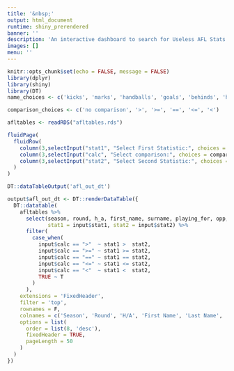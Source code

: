 ```yaml
---
title: '&nbsp;'
output: html_document
runtime: shiny_prerendered
banner: ''
description: 'An interactive dashboard to search for Useless AFL Stats'
images: []
menu: ''
---
```


```r
knitr::opts_chunk$set(echo = FALSE, message = FALSE)
library(dplyr)
library(shiny)
library(DT)
name_choices <- c('kicks', 'marks', 'handballs', 'goals', 'behinds', 'hit_outs', 'tackles', 'rebounds', 'inside_50_s', 'clearances', 'clangers', 'frees_for', 'frees_against', 'brownlow_votes', 'contested_possessions', 'uncontested_possessions', 'contested_marks', 'marks_inside_50', 'one_percenters', 'bounces', 'goal_assists', 'time_on_ground','jumper_no', 'playing_for_score', 'opp_score', 'home_score', 'away_score',  'hq_1_g', 'hq_1_b', 'hq_2_g', 'hq_2_b', 'hq_3_g', 'hq_3_b', 'hq_4_g', 'hq_4_b', 'aq_1_g', 'aq_1_b', 'aq_2_g', 'aq_2_b', 'aq_3_g', 'aq_3_b', 'aq_4_g', 'aq_4_b', 'pq_1_g', 'pq_1_b', 'pq_2_g', 'pq_2_b', 'pq_3_g', 'pq_3_b', 'pq_4_g', 'pq_4_b', 'oq_1_g', 'oq_1_b', 'oq_2_g', 'oq_2_b', 'oq_3_g', 'oq_3_b', 'oq_4_g', 'oq_4_b')

comparison_choices <- c('no comparison', '>', '>=', '==', '<=', '<')
```

```r
afltables <- readRDS("afltables.rds")
```

```r
fluidPage(
  fluidRow(
    column(3,selectInput("stat1", "Select First Statistic:", choices = name_choices, selected = 'kicks')),
    column(3,selectInput("calc", "Select comparison:", choices = comparison_choices)),
    column(3,selectInput("stat2", "Select Second Statistic:", choices = name_choices, selected = 'marks'))
  )
)

DT::dataTableOutput('afl_out_dt')
```

```r
output$afl_out_dt <- DT::renderDataTable({
  DT::datatable(
    afltables %>% 
      select(season, round, h_a, first_name, surname, playing_for, opp, w_l,
             stat1 = input$stat1, stat2 = input$stat2) %>% 
      filter(
        case_when(
          input$calc == ">"  ~ stat1 >  stat2,
          input$calc == ">=" ~ stat1 >= stat2,
          input$calc == "==" ~ stat1 == stat2,
          input$calc == "<=" ~ stat1 <= stat2,
          input$calc == "<"  ~ stat1 <  stat2,
          TRUE ~ T
        )
      ),
    extensions = 'FixedHeader',
    filter = 'top',
    rownames = F,
    colnames = c('Season', 'Round', 'H/A', 'First Name', 'Last Name', 'Playing For', 'Opposition', 'W/L', stringr::str_to_title(input$stat1), stringr::str_to_title(input$stat2)),
    options = list(
      order = list(8, 'desc'),
      fixedHeader = TRUE,
      pageLength = 50
    )
  )
})

```

